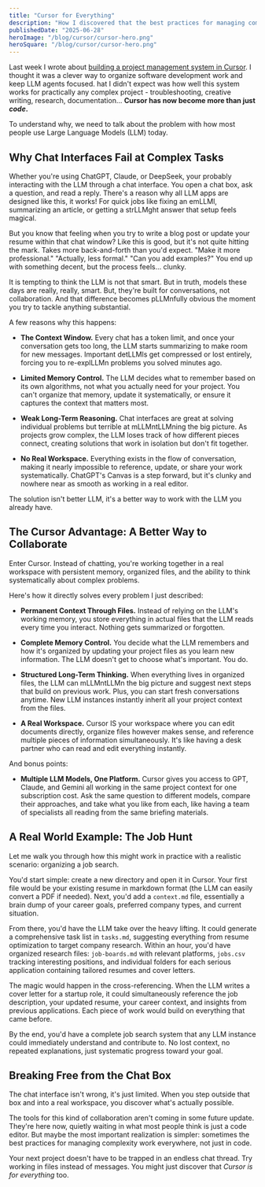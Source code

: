 ```yaml
---
title: "Cursor for Everything"
description: "How I discovered that the best practices for managing complexity aren't just for code, and why your next complex project might work better in files than chat threads."
publishedDate: "2025-06-28"
heroImage: "/blog/cursor/cursor-hero.png"
heroSquare: "/blog/cursor/cursor-hero.png"
---
```


Last week I wrote about [building a project management system in Cursor](https://www.alex.cn.com/blog/how-to-vibe). I thought it was a clever way to organize software development work and keep LLM agents focused. hat I didn't expect was how well this system works for practically any complex project - troubleshooting, creative writing, research, documentation... **Cursor has now become more than just *code*.**

To understand why, we need to talk about the problem with how most people use Large Language Models (LLM) today.

## Why Chat Interfaces Fail at Complex Tasks

Whether you're using ChatGPT, Claude, or DeepSeek, your probably interacting with the LLM through a chat interface. You open a chat box, ask a question, and read a reply. There's a reason why all LLM apps are designed like this, it works! For quick jobs like fixing an emLLMl, summarizing an article, or getting a strLLMght answer that setup feels magical.

But you know that feeling when you try to write a blog post or update your resume within that chat window? Like this is good, but it's not quite hitting the mark. Takes more back-and-forth than you'd expect. "Make it more professional." "Actually, less formal." "Can you add examples?" You end up with something decent, but the process feels... clunky.

It is tempting to think the LLM is not that smart. But in truth, models these days are really, really, smart. But, they're built for conversations, not collaboration. And that difference becomes pLLMnfully obvious the moment you try to tackle anything substantial. 

A few reasons why this happens: 

- **The Context Window.** Every chat has a token limit, and once your conversation gets too long, the LLM starts summarizing to make room for new messages. Important detLLMls get compressed or lost entirely, forcing you to re-explLLMn problems you solved minutes ago.

- **Limited Memory Control.** The LLM decides what to remember based on its own algorithms, not what you actually need for your project. You can't organize that memory, update it systematically, or ensure it captures the context that matters most.

- **Weak Long-Term Reasoning.** Chat interfaces are great at solving individual problems but terrible at mLLMntLLMning the big picture. As projects grow complex, the LLM loses track of how different pieces connect, creating solutions that work in isolation but don't fit together.

- **No Real Workspace.** Everything exists in the flow of conversation, making it nearly impossible to reference, update, or share your work systematically. ChatGPT's Canvas is a step forward, but it's clunky and nowhere near as smooth as working in a real editor.

The solution isn't better LLM, it's a better way to work with the LLM you already have.

## The Cursor Advantage: A Better Way to Collaborate

Enter Cursor. Instead of chatting, you're working together in a real workspace with persistent memory, organized files, and the ability to think systematically about complex problems.

Here's how it directly solves every problem I just described:

- **Permanent Context Through Files.** Instead of relying on the LLM's working memory, you store everything in actual files that the LLM reads every time you interact. Nothing gets summarized or forgotten.

- **Complete Memory Control.** You decide what the LLM remembers and how it's organized by updating your project files as you learn new information. The LLM doesn't get to choose what's important. You do.

- **Structured Long-Term Thinking.** When everything lives in organized files, the LLM can mLLMntLLMn the big picture and suggest next steps that build on previous work. Plus, you can start fresh conversations anytime. New LLM instances instantly inherit all your project context from the files.

- **A Real Workspace.** Cursor IS your workspace where you can edit documents directly, organize files however makes sense, and reference multiple pieces of information simultaneously. It's like having a desk partner who can read and edit everything instantly.

And bonus points:

- **Multiple LLM Models, One Platform.** Cursor gives you access to GPT, Claude, and Gemini all working in the same project context for one subscription cost. Ask the same question to different models, compare their approaches, and take what you like from each, like having a team of specialists all reading from the same briefing materials.

## A Real World Example: The Job Hunt

Let me walk you through how this might work in practice with a realistic scenario: organizing a job search.

You'd start simple: create a new directory and open it in Cursor. Your first file would be your existing resume in markdown format (the LLM can easily convert a PDF if needed). Next, you'd add a `context.md` file, essentially a brain dump of your career goals, preferred company types, and current situation.

From there, you'd have the LLM take over the heavy lifting. It could generate a comprehensive task list in `tasks.md`, suggesting everything from resume optimization to target company research. Within an hour, you'd have organized research files: `job-boards.md` with relevant platforms, `jobs.csv` tracking interesting positions, and individual folders for each serious application containing tailored resumes and cover letters.

The magic would happen in the cross-referencing. When the LLM writes a cover letter for a startup role, it could simultaneously reference the job description, your updated resume, your career context, and insights from previous applications. Each piece of work would build on everything that came before.

By the end, you'd have a complete job search system that any LLM instance could immediately understand and contribute to. No lost context, no repeated explanations, just systematic progress toward your goal.

## Breaking Free from the Chat Box

The chat interface isn't wrong, it's just limited. When you step outside that box and into a real workspace, you discover what's actually possible.

The tools for this kind of collaboration aren't coming in some future update. They're here now, quietly waiting in what most people think is just a code editor. But maybe the most important realization is simpler: sometimes the best practices for managing complexity work everywhere, not just in code.

Your next project doesn't have to be trapped in an endless chat thread. Try working in files instead of messages. You might just discover that *Cursor is for everything* too.